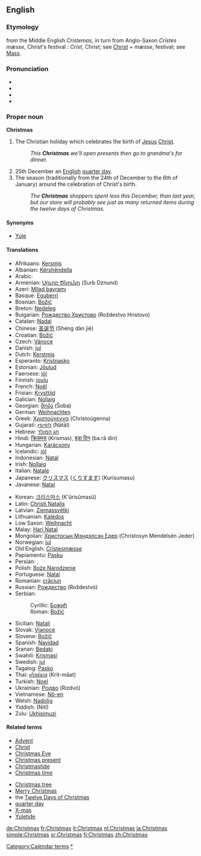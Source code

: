==English==

===Etymology===
from the Middle English ''Cristemas'', in turn from Anglo-Saxon ''Cr&#x012B;stes mæsse'', Christ's festival  : ''Cr&#x012B;st'', Christ; see [[Christ]] + ''mæsse'', festival; see [[Mass]].

===Pronunciation===
*{{IPA|/'kɻɪs.məs/}}
*{{SAMPA|/'krIs.m@s/}}
*{{AHD|KRIS-məs}}
*{{audio|en-us-Christmas.ogg|Audio (US)}}

===Proper noun===
'''Christmas'''

# The Christian holiday which celebrates the birth of [[Jesus]] [[Christ]].
#:''This '''Christmas''' we'll open presents then go to grandma's for dinner.''
# 25th December an [[English]] [[quarter day]].
# The season (traditionally from the 24th of December to the 6th of January) around the celebration of Christ's birth.
#:''The '''Christmas''' shoppers spent less this December, than last year, but our store will probably see just as many returned items during the twelve days of Christmas.''

====Synonyms====
*[[Yule]]

====Translations====
{{top}}
*Afrikaans: [[Kersmis]]
*Albanian: [[Kërshëndella]]
*Arabic: {{ARchar|[[عيد الميلاد]]}}
*Armenian: [[Սուրբ Ծնունդ]] (Surb Dznund)
*Azeri: [[Milad bayramı]]
*Basque: [[Eguberri]]
*Bosnian: [[Božić#Bosnian|Božić]] {{m}}
*Breton: [[Nedeleg]]
*Bulgarian: [[Рождество Христово]] (Roždestvo Hristovo)
*Catalan: [[Nadal]]
*Chinese: [[圣诞节]] (Shèng dàn jié)
*Croatian: [[Božić#Croatian|Božić]] {{m}}
*Czech: [[Vánoce]]
*Danish: [[jul]] {{c}}
*Dutch: [[Kerstmis]]
*Esperanto: [[Kristnasko]]
*Estonian: [[Jõulud]]
*Faeroese: [[jól]]
*Finnish: [[joulu]]
*French: [[Noël]]
*Frisian: [[Krysttiid]]
*Galician: [[Nollaig]]
*Georgian: [[შობა]] (Šoba)
*German: [[Weihnachten]]
*Greek: [[Χριστούγεννα]] (Christoúgenna)
*Gujarati: [[નાતાલ]] (Nātāl)
*Hebrew: [[חג המולד]]
*Hindi: [[क्रिसमस]] (Krismas), [[बड़ा दिन]] (ba.rā din)
*Hungarian: [[Karácsony]]
*Icelandic: [[jól]] {{npl}}
*Indonesian: [[Natal]]
*Irish: [[Nollaig]]
*Italian: [[Natale]]
*Japanese: [[クリスマス]] ([[くりすます]]) (Kurisumasu)
*Javanese: [[Natal]]
{{mid}}
*Korean: [[크리스마스]] (K'ŭrisŭmasŭ)
*Latin: [[Christi Natalis]]
*Latvian: [[Ziemassvētki]]
*Lithuanian: [[Kalėdos]]
*Low Saxon: [[Weihnacht]]
*Malay: [[Hari Natal]]
*Mongolian: [[Христосын Мэндэлсэн Едeр]] (Christosyn Mėndėlsėn Jeder)
*Norwegian: [[jul]] {{c}}
*Old English: [[Crīstesmæsse]]
*Papiamentu: [[Pasku]]
*Persian: {{FAchar|[[عید میلاد مسیح]]}}, {{FAchar|[[عید نوئل]]}}
*Polish: [[Boże Narodzenie]]
*Portuguese: [[Natal]]
*Romanian: [[crăciun]]
*Russian: [[Рождество]] (Roždestvó)
*Serbian:
*:Cyrillic: [[Божић#Serbian|Божић]] {{m}}
*:Roman: [[Božić#Serbian|Božić]] {{m}}
*Sicilian: [[Natali]]
*Slovak: [[Vianoce]]
*Slovene: [[Božič]]
*Spanish: [[Navidad]]
*Sranan: [[Bedaki]]
*Swahili: [[Krismasi]]
*Swedish: [[jul]] {{c}}
*Tagalog: [[Pasko]]
*Thai: [[คริสต์มาส]] (Krít-mâat)
*Turkish: [[Noel]]
*Ukrainian: [[Різдво]] (Rizdvó)
*Vietnamese: [[Nô-en]]
*Welsh: [[Nadolig]]
*Yiddish: (Nitl)
*Zulu: [[Ukhisimuzi]]
{{bottom}}

====Related terms====
{{top}}
*[[Advent]]
*[[Christ]]
*[[Christmas Eve]]
*[[Christmas present]]
*[[Christmastide]]
*[[Christmas time]] <!-- US equivalent of British 'Christmastide' popularized by Charles Schultz-->
{{mid}}
*[[Christmas tree]]
*[[Merry Christmas]]
*the [[Twelve Days of Christmas]]
*[[quarter day]] <!--how is this related?-->
*[[X-mas]]
*[[Yuletide]]
{{bottom}}

[[Category:Calendar terms]] 
[[Category:Christmas|*]]

[[de:Christmas]]
[[fr:Christmas]]
[[it:Christmas]]
[[nl:Christmas]]
[[ja:Christmas]]
[[simple:Christmas]]
[[sr:Christmas]]
[[fi:Christmas]]
[[zh:Christmas]]